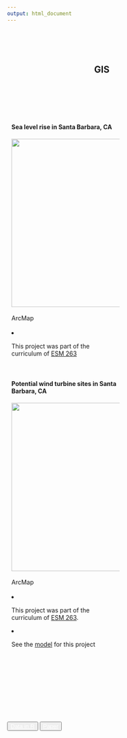 ```yaml
---
output: html_document
---
```


<style>
.column {
  float: left;
  padding: 10px;
}

.left {
  width: 50%;
}

.right {
  width: 50%;
}

.row:after {
  content: "";
  display: table;
  clear: both;
}

</style>

<br><br><br>

<center>

<h2>GIS&emsp;&emsp;&emsp;</h2>

</center>

<br><br><br>


<div class="row">
  <div class="column left">
  <h4>Sea level rise in Santa Barbara, CA</h4>
  <a href="projects/gis/sb_sea_level_rise.pdf">
    <img alt="" src="projects/gis/image/sb_sea_level_rise.png" width="390">
  </a>
  <br><br>
  <span class="badge" >ArcMap</span>
  <br><br>
  <li>
  <p>This project was part of the curriculum of <a href="https://frew.eri.ucsb.edu/private/ESM263/">ESM 263</a>
  </p>
  </li>
  </div>
  <div class="column right">
  <h4>Potential wind turbine sites in Santa Barbara, CA</h4>
  <a href="projects/gis/sb_wind_turbines_site.pdf">
    <img alt="" src="projects/gis/image/sb_wind_turbines_site.png" width="390">
  </a>
  <br><br>
  <span class="badge" >ArcMap</span>
  <br><br>
  <li>
  <p>This project was part of the curriculum of <a href="https://frew.eri.ucsb.edu/private/ESM263/">ESM 263</a>. 
  </p>
  </li>
  <li>
  <p>See the <a href="projects/gis/sb_wind_turbines_site.tbx">model</a> for this project
  </p>
  </li>
  </div>
</div>


   <br><br><br><br><br><br><br> 

<div  align="center" id="footer">
  <button type="button" class="btn btn-primary disabled"><a href="project.html" style="color:white">Data in R</a></button>
  <button type="button" class="btn btn-primary disabled"><a href="paper.html" style="color:white">Paper</a></button>
</div>
